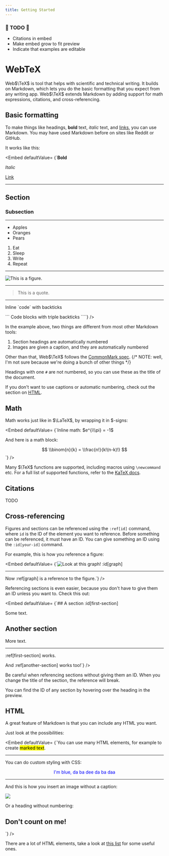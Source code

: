 ```yaml
---
title: Getting Started
---
```


### 🚧 TODO 🚧
- Citations in embed
- Make embed grow to fit preview
- Indicate that examples are editable

# WebTeX

Web$\TeX$ is tool that helps with scientific and technical writing. It builds on Markdown, which lets you do the basic formatting that you expect from any writing app. Web$\TeX$ extends Markdown by adding support for math expressions, citations, and cross-referencing.

## Basic formatting

To make things like headings, **bold** text, _italic_ text, and [links](#), you can use Markdown. You may have used Markdown before on sites like Reddit or GitHub.

It works like this:

<Embed defaultValue=
{`**Bold**

_Italic_

[Link](https://webtex.vercel.app/)

---

## Section

### Subsection

---

- Apples
- Oranges
- Pears

1. Eat
2. Sleep
3. Write
4. Repeat

---

![This is a figure.](/nickelback.jpg)

---

> This is a quote.

---

Inline \`code\` with backticks

\`\`\`
Code blocks with triple backticks
\`\`\``}
/>

In the example above, two things are different from most other Markdown tools:

1. Section headings are automatically numbered
2. Images are given a caption, and they are automatically numbered

Other than that, Web$\TeX$ follows the [CommonMark spec](https://commonmark.org/).
{/* NOTE: well, I'm not sure because we're doing a bunch of other things */}

<Callout>Headings with one `#` are not numbered, so you can use these as the title of the document.</Callout>

<Callout>If you don't want to use captions or automatic numbering, check out the section on [HTML](#html).</Callout>

## Math

Math works just like in $\LaTeX$, by wrapping it in $-signs:

<Embed defaultValue=
{`Inline math: $e^{i\\pi} = -1$

And here is a math block:

$$
\\binom{n}{k} = \\frac{n!}{k!(n-k)!}
$$`}
/>

Many $\TeX$ functions are supported, including macros using `\newcommand` etc. For a full list of supported functions, refer to the [KaTeX docs](https://katex.org/docs/supported.html).

## Citations

TODO

## Cross-referencing

Figures and sections can be referenced using the `:ref[id]` command, where `id` is the ID of the element you want to reference. Before something can be referenced, it must have an ID. You can give something an ID using the `:id[your-id]` command.

For example, this is how you reference a figure:

<Embed defaultValue=
{`![Look at this graph!](/nickelback.jpg) :id[graph]

---

Now :ref[graph] is a reference to the figure.`}
/>

Referencing sections is even easier, because you don't have to give them an ID unless you want to. Check this out:

<Embed defaultValue=
{`## A section :id[first-section]

Some text.

## Another section

More text.

---

:ref[first-section] works.

And :ref[another-section] works too!`}
/>

<Callout variant="warning">Be careful when referencing sections without giving them an ID. When you change the title of the section, the reference will break.</Callout>

<Callout>You can find the ID of any section by hovering over the heading in the preview.</Callout>

## HTML

A great feature of Markdown is that you can include any HTML you want.

Just look at the possibilities:

<Embed defaultValue=
{`You can use many HTML elements, for example to create <mark>marked text</mark>.

---

You can do custom styling with CSS:

<p style="color: blue; text-align: center;">I'm blue, da ba dee da ba daa</p>

---

And this is how you insert an image without a caption:

<img src="/nickelback.jpg">

Or a heading without numbering:

<h2>Don't count on me!</h2>
`}
/>

<Callout>There are a lot of HTML elements, take a look at [this list](https://developer.mozilla.org/en-US/docs/Web/HTML/Element#inline_text_semantics) for some useful ones.</Callout>
